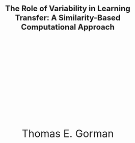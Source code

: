 <div style="text-align: center; margin-top: 50px; font-size: 24px; font-weight: bold;">
  The Role of Variability in Learning Transfer: A Similarity-Based Computational Approach
</div>

<div style="text-align: center; margin-top: 300px; font-size: 32px;">
  Thomas E. Gorman
</div>

<!-- Second Page and so on... -->
<!-- <div style="text-align: justify; margin-top: 700px;">
  Submitted to the faculty of the University Graduate School in partial fulfillment of the
  requirements for the degree Doctor of Philosophy in the Department of Psychology and Brain
  Sciences and the Cognitive Science Program, Indiana University
  Indiana University
</div> -->

<div style="margin-top: 400px;">
  <!-- Your page numbering if needed -->
</div>

<div style="page-break-before: always;"></div>

<!-- Committee Members Page -->
<!-- <div style="text-align: center; margin-top: 300px;">
  Accepted by the Graduate Faculty, Indiana University, in partial fulfillment of the
  requirements for the degree of Doctor of Philosophy.
</div>

<div style="text-align: center; margin-top: 300px;">
  _____________________________  Robert L. Goldstone, PhD<br><br>
  _____________________________  Robert Nosofsky, PhD<br><br>
  _____________________________  Peter Todd, PhD<br><br>
  _____________________________  Mike Jones, PhD
</div>

<div style="page-break-before: always;"></div> -->



<!-- <div style="page-break-before: always;"></div> -->

<!-- Acknowledgements -->
<!-- <div style="text-align: center; font-weight: bold; font-size: 24px;">
  Acknowledgements
</div>
<div style="text-align: center; margin-top: 700px; font-size: 24px;">
   
</div> -->


<div style="page-break-before: always;"></div>
